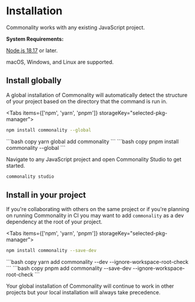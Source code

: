 
# Installation

Commonality works with any existing JavaScript project.

**System Requirements:**

[Node.js 18.17](https://nodejs.org) or later.

macOS, Windows, and Linux are supported.

## Install globally

A global installation of Commonality will automatically detect the structure of your project based on the directory that the command is run in.

<Tabs items={['npm', 'yarn', 'pnpm']} storageKey="selected-pkg-manager">
  <Tab>
  ```bash copy
  npm install commonality --global
  ```
  </Tab>
  <Tab>
  ```bash copy
  yarn global add commonality
  ```
  </Tab>
  <Tab>
  ```bash copy
  pnpm install commonality --global
  ```
  </Tab>
</Tabs>

Navigate to any JavaScript project and open Commonality Studio to get started.

```bash copy
commonality studio
```

## Install in your project

If you're collaborating with others on the same project or if you're planning on running Commonality in CI you may want to add `commonality` as a dev dependency at the root of your project.

<Tabs items={['npm', 'yarn', 'pnpm']} storageKey="selected-pkg-manager">
  <Tab>
  ```bash copy
  npm install commonality --save-dev
  ```
  </Tab>
  <Tab>
    ```bash copy
    yarn add commonality --dev --ignore-workspace-root-check
    ```
  </Tab>
  <Tab>
    ```bash copy
    pnpm add commonality --save-dev --ignore-workspace-root-check
    ```
  </Tab>
</Tabs>

Your global installation of Commonality will continue to work in other projects but your local installation will always take precedence.
